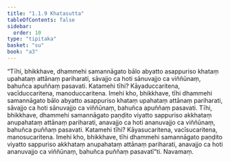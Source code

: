 ```yaml
---
title: "1.1.9 Khatasutta"
tableOfContents: false
sidebar:
  order: 10
type: "tipitaka"
basket: "su"
book: "a3"
---
```



<DynamicBreadcrumb />

<Division number="9" book="a3" bookNo="15" page="103">

<Paragraph number="28" book="a3">
“Tīhi, bhikkhave, dhammehi samannāgato bālo abyatto asappuriso khataṃ upahataṃ attānaṃ pariharati, sāvajjo ca hoti sānuvajjo ca viññūnaṃ, bahuñca apuññaṃ pasavati. Katamehi tīhi? Kāyaduccaritena, vacīduccaritena, manoduccaritena. Imehi kho, bhikkhave, tīhi dhammehi samannāgato bālo abyatto asappuriso khataṃ upahataṃ attānaṃ pariharati, sāvajjo ca hoti sānuvajjo ca viññūnaṃ, bahuñca apuññaṃ pasavati.
</Paragraph>

<Paragraph number="29" book="a3">
Tīhi, bhikkhave, dhammehi samannāgato paṇḍito viyatto sappuriso akkhataṃ anupahataṃ attānaṃ pariharati, anavajjo ca hoti ananuvajjo ca viññūnaṃ, bahuñca puññaṃ pasavati. Katamehi tīhi? Kāyasucaritena, vacīsucaritena, manosucaritena. Imehi kho, bhikkhave, tīhi dhammehi samannāgato paṇḍito viyatto sappuriso akkhataṃ anupahataṃ attānaṃ pariharati, anavajjo ca hoti ananuvajjo ca viññūnaṃ, bahuñca puññaṃ pasavatī”ti.

</Paragraph>
</Division>

<Paragraph number="30" type="center" book="a3">
Navamaṃ.
</Paragraph>